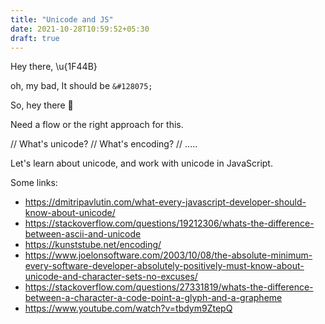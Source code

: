 ```yaml
---
title: "Unicode and JS"
date: 2021-10-28T10:59:52+05:30
draft: true
---
```


Hey there, \u{1F44B}

oh, my bad, It should be `&#128075;`

So, hey there &#128075;

Need a flow or the right approach for this.

// What's unicode?
// What's encoding?
// .....

Let's learn about unicode, and work with unicode in JavaScript.

Some links:

- https://dmitripavlutin.com/what-every-javascript-developer-should-know-about-unicode/
- https://stackoverflow.com/questions/19212306/whats-the-difference-between-ascii-and-unicode
- https://kunststube.net/encoding/
- https://www.joelonsoftware.com/2003/10/08/the-absolute-minimum-every-software-developer-absolutely-positively-must-know-about-unicode-and-character-sets-no-excuses/
- https://stackoverflow.com/questions/27331819/whats-the-difference-between-a-character-a-code-point-a-glyph-and-a-grapheme
- https://www.youtube.com/watch?v=tbdym9ZtepQ
